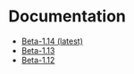 # Documentation

-   [Beta-1.14 (latest)](/docs/Beta-1.14/SE3Documentation/)
-   [Beta-1.13](/docs/Beta-1.13/)
-   [Beta-1.12](/docs/Beta-1.12/)
